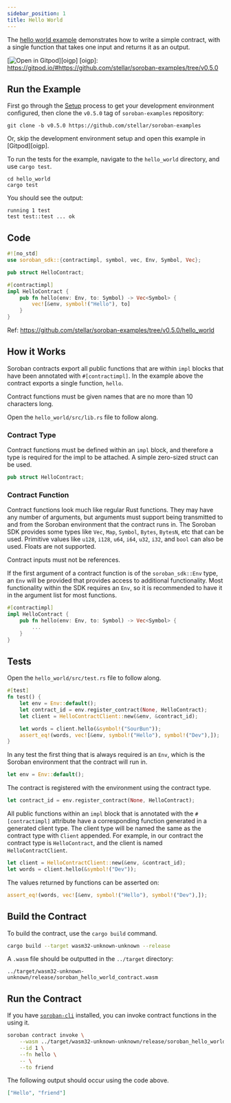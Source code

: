 ```yaml
---
sidebar_position: 1
title: Hello World
---
```


The [hello world example] demonstrates how to write a simple contract, with a single function that takes one input and returns it as an output.

[![Open in Gitpod](https://gitpod.io/button/open-in-gitpod.svg)][oigp]
[oigp]: https://gitpod.io/#https://github.com/stellar/soroban-examples/tree/v0.5.0

[hello world example]: https://github.com/stellar/soroban-examples/tree/v0.5.0/hello_world

## Run the Example

First go through the [Setup] process to get your development environment configured, then clone the `v0.5.0` tag of `soroban-examples` repository:

[Setup]: ../getting-started/setup.mdx

```
git clone -b v0.5.0 https://github.com/stellar/soroban-examples
```

Or, skip the development environment setup and open this example in [Gitpod][oigp].

To run the tests for the example, navigate to the `hello_world` directory, and use `cargo test`.

```
cd hello_world
cargo test
```

You should see the output:

```
running 1 test
test test::test ... ok
```

## Code

```rust title="hello_world/src/lib.rs"
#![no_std]
use soroban_sdk::{contractimpl, symbol, vec, Env, Symbol, Vec};

pub struct HelloContract;

#[contractimpl]
impl HelloContract {
    pub fn hello(env: Env, to: Symbol) -> Vec<Symbol> {
        vec![&env, symbol!("Hello"), to]
    }
}
```

Ref: https://github.com/stellar/soroban-examples/tree/v0.5.0/hello_world

## How it Works

Soroban contracts export all public functions that are within `impl` blocks that have been annotated with `#[contractimpl]`. In the example above the contract exports a single function, `hello`.

Contract functions must be given names that are no more than 10 characters long.

Open the `hello_world/src/lib.rs` file to follow along.

### Contract Type

Contract functions must be defined within an `impl` block, and therefore a type is required for the impl to be attached. A simple zero-sized struct can be used.

```rust
pub struct HelloContract;
```

### Contract Function

Contract functions look much like regular Rust functions. They may have any number of arguments, but arguments must support being transmitted to and from the Soroban environment that the contract runs in. The Soroban SDK provides some types like `Vec`, `Map`, `Symbol`, `Bytes`, `BytesN`, etc that can be used. Primitive values like `u128`, `i128`, `u64`, `i64`, `u32`, `i32`, and `bool` can also be used. Floats are not supported.

Contract inputs must not be references.

If the first argument of a contract function is of the `soroban_sdk::Env` type, an `Env` will be provided that provides access to additional functionality. Most functionality within the SDK requires an `Env`, so it is recommended to have it in the argument list for most functions.

```rust
#[contractimpl]
impl HelloContract {
    pub fn hello(env: Env, to: Symbol) -> Vec<Symbol> {
        ...
    }
}
```

## Tests

Open the `hello_world/src/test.rs` file to follow along.

```rust title="hello_world/src/test.rs"
#[test]
fn test() {
    let env = Env::default();
    let contract_id = env.register_contract(None, HelloContract);
    let client = HelloContractClient::new(&env, &contract_id);

    let words = client.hello(&symbol!("SourBun"));
    assert_eq!(words, vec![&env, symbol!("Hello"), symbol!("Dev"),]);
}
```

In any test the first thing that is always required is an `Env`, which is the Soroban environment that the contract will run in.

```rust
let env = Env::default();
```

The contract is registered with the environment using the contract type.

```rust
let contract_id = env.register_contract(None, HelloContract);
```

All public functions within an `impl` block that is annotated with the `#[contractimpl]` attribute have a corresponding function generated in a generated client type. The client type will be named the same as the contract type with `Client` appended. For example, in our contract the contract type is `HelloContract`, and the client is named `HelloContractClient`.

```rust
let client = HelloContractClient::new(&env, &contract_id);
let words = client.hello(&symbol!("Dev"));
```

The values returned by functions can be asserted on:

```rust
assert_eq!(words, vec![&env, symbol!("Hello"), symbol!("Dev"),]);
```

## Build the Contract

To build the contract, use the `cargo build` command.

```sh
cargo build --target wasm32-unknown-unknown --release
```

A `.wasm` file should be outputted in the `../target` directory:

```
../target/wasm32-unknown-unknown/release/soroban_hello_world_contract.wasm
```

## Run the Contract

If you have [`soroban-cli`] installed, you can invoke contract functions in the using it.

```sh
soroban contract invoke \
    --wasm ../target/wasm32-unknown-unknown/release/soroban_hello_world_contract.wasm \
    --id 1 \
    --fn hello \
    -- \
    --to friend
```

The following output should occur using the code above.

```json
["Hello", "friend"]
```

[`soroban-cli`]: ../getting-started/setup#install-the-soroban-cli
